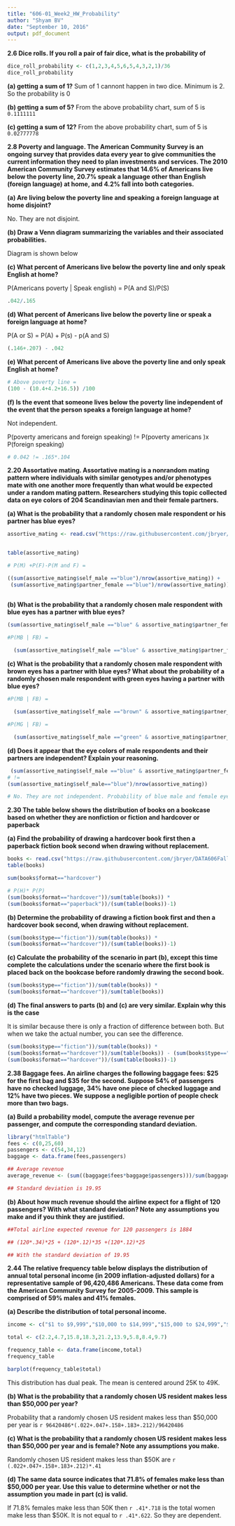 ```yaml
---
title: "606-01_Week2_HW_Probability"
author: "Shyam BV"
date: "September 10, 2016"
output: pdf_document
---
```



**2.6 Dice rolls. If you roll a pair of fair dice, what is the probability of**


```r

dice_roll_probability <- c(1,2,3,4,5,6,5,4,3,2,1)/36
dice_roll_probability
```

**(a) getting a sum of 1?**
Sum of 1 cannont happen in two dice. Minimum is 2. So the probability is 0

**(b) getting a sum of 5?**
From the above probability chart, sum of 5 is `0.1111111`

**(c) getting a sum of 12?**
From the above probability chart, sum of 5 is `0.02777778`



**2.8 Poverty and language. The American Community Survey is an ongoing survey that provides data every year to give communities the current information they need to plan investments and services. The 2010 American Community Survey estimates that 14.6% of Americans live below the poverty line, 20.7% speak a language other than English (foreign language) at home, and 4.2% fall into both categories.**

**(a) Are living below the poverty line and speaking a foreign language at home disjoint?**
 
No. They are not disjoint. 

**(b) Draw a Venn diagram summarizing the variables and their associated probabilities.**

Diagram is shown below



**(c) What percent of Americans live below the poverty line and only speak English at home?**

 P(Americans poverty | Speak english)  = P(A and S)/P(S)

```r

.042/.165

```

**(d) What percent of Americans live below the poverty line or speak a foreign language at home?**

P(A or S) = P(A) + P(s) - p(A and S)

```r

(.146+.207) - .042

```


**(e) What percent of Americans live above the poverty line and only speak English at home?**



```r

# Above poverty line =
(100 - (10.4+4.2+16.5)) /100

```

**(f) Is the event that someone lives below the poverty line independent of the event that the person speaks a foreign language at home?**

Not independent.

P(poverty americans and foreign speaking) != P(poverty americans )x P(foreign speaking)


```r

# 0.042 != .165*.104 

```

**2.20 Assortative mating. Assortative mating is a nonrandom mating pattern where individuals with similar genotypes and/or phenotypes mate with one another more frequently than what would be expected under a random mating pattern. Researchers studying this topic collected data on eye colors of 204 Scandinavian men and their female partners.**

**(a) What is the probability that a randomly chosen male respondent or his partner has blue eyes?**

```r

assortive_mating <- read.csv("https://raw.githubusercontent.com/jbryer/DATA606Fall2016/master/Data/Data%20from%20openintro.org/Ch%202%20Exercise%20Data/assortive_mating.csv")


table(assortive_mating)

# P(M) +P(F)-P(M and F) = 

((sum(assortive_mating$self_male =="blue")/nrow(assortive_mating)) +
 (sum(assortive_mating$partner_female =="blue")/nrow(assortive_mating)))- (sum(assortive_mating$self_male =="blue" & assortive_mating$partner_female=="blue")/nrow(assortive_mating))



```


**(b) What is the probability that a randomly chosen male respondent with blue eyes has a partner with blue eyes?**

```r
(sum(assortive_mating$self_male =="blue" & assortive_mating$partner_female=="blue")/nrow(assortive_mating))

#P(MB | FB) = 
  
  (sum(assortive_mating$self_male =="blue" & assortive_mating$partner_female=="blue")/nrow(assortive_mating))/(sum(assortive_mating$self_male=="blue")/nrow(assortive_mating))


```


**(c) What is the probability that a randomly chosen male respondent with brown eyes has a partner with blue eyes? What about the probability of a randomly chosen male respondent with green eyes having a partner with blue eyes?**

```r

#P(MB | FB) = 

  (sum(assortive_mating$self_male =="brown" & assortive_mating$partner_female=="blue")/nrow(assortive_mating))/(sum(assortive_mating$self_male=="brown")/nrow(assortive_mating))

#P(MG | FB) = 

  (sum(assortive_mating$self_male =="green" & assortive_mating$partner_female=="blue")/nrow(assortive_mating))/(sum(assortive_mating$self_male=="green")/nrow(assortive_mating))

```


**(d) Does it appear that the eye colors of male respondents and their partners are independent? Explain your reasoning.**

```r
 (sum(assortive_mating$self_male =="blue" & assortive_mating$partner_female=="blue")/nrow(assortive_mating))
# !=
(sum(assortive_mating$self_male=="blue")/nrow(assortive_mating))

# No. They are not independent. Probability of blue male and female eyes are not equal to female blue eyes.
```


**2.30 The table below shows the distribution of books on a bookcase based on whether they are nonfiction or fiction and hardcover or paperback**

**(a) Find the probability of drawing a hardcover book first then a paperback fiction book second when drawing without replacement.**

```r

books <- read.csv("https://raw.githubusercontent.com/jbryer/DATA606Fall2016/master/Data/Data%20from%20openintro.org/Ch%202%20Exercise%20Data/books.csv")
table(books)

sum(books$format=="hardcover")

# P(H)* P(P) 
(sum(books$format=="hardcover"))/sum(table(books)) *
(sum(books$format=="paperback"))/(sum(table(books))-1)


```


**(b) Determine the probability of drawing a fiction book first and then a hardcover book second, when drawing without replacement.**

```r
(sum(books$type=="fiction"))/sum(table(books)) *
(sum(books$format=="hardcover"))/(sum(table(books))-1)

```


**(c) Calculate the probability of the scenario in part (b), except this time complete the calculations under the scenario where the first book is placed back on the bookcase before randomly drawing the second book.**


```r

(sum(books$type=="fiction"))/sum(table(books)) *
(sum(books$format=="hardcover"))/sum(table(books))

```


**(d) The final answers to parts (b) and (c) are very similar. Explain why this is the case**

It is similar because there is only a fraction of difference between both. But when we take the actual number, you can see the difference. 

```r
(sum(books$type=="fiction"))/sum(table(books)) *
(sum(books$format=="hardcover"))/sum(table(books)) - (sum(books$type=="fiction"))/sum(table(books)) *
(sum(books$format=="hardcover"))/(sum(table(books))-1)

```

**2.38 Baggage fees. An airline charges the following baggage fees: $25 for the first bag and $35 for the second. Suppose 54% of passengers have no checked luggage, 34% have one piece of checked luggage and 12% have two pieces. We suppose a negligible portion of people check more than two bags.**


**(a) Build a probability model, compute the average revenue per passenger, and compute the corresponding standard deviation.**

```r

library("htmlTable")
fees <- c(0,25,60)
passengers <- c(54,34,12)
baggage <- data.frame(fees,passengers)

## Average revenue
average_revenue <- (sum((baggage$fees*baggage$passengers)))/sum(baggage$passengers)

## Standard deviation is 19.95

```



**(b) About how much revenue should the airline expect for a flight of 120 passengers? With what standard deviation? Note any assumptions you make and if you think they are justified.**

```r

##Total airline expected revenue for 120 passengers is 1884

## (120*.34)*25 + (120*.12)*35 +(120*.12)*25

## With the standard deviation of 19.95
```

**2.44 The relative frequency table below displays the distribution of annual total personal income (in 2009 inflation-adjusted dollars) for a representative sample of 96,420,486 Americans. These data come from the American Community Survey for 2005-2009. This sample is comprised of 59% males and 41% females.**

**(a) Describe the distribution of total personal income.**


```r

income <- c("$1 to $9,999","$10,000 to $14,999","$15,000 to $24,999","$25,000 to $34,999","$35,000 to $49,999","$50,000 to $64,999","$65,000 to $74,999","$75,000 to $99,999","$100,000 or more")

total <- c(2.2,4.7,15.8,18.3,21.2,13.9,5.8,8.4,9.7)

frequency_table <- data.frame(income,total)
frequency_table

barplot(frequency_table$total)

```

This distribution has dual peak. The mean is centered around 25K to 49K.  

**(b) What is the probability that a randomly chosen US resident makes less than $50,000 per year?**

Probability that a randomly chosen US resident makes less than $50,000 per year is `r 96420486*(.022+.047+.158+.183+.212)/96420486`


**(c) What is the probability that a randomly chosen US resident makes less than $50,000 per year and is female? Note any assumptions you make.**

Randomly chosen US resident makes less than $50K are `r (.022+.047+.158+.183+.212)*.41`


**(d) The same data source indicates that 71.8% of females make less than $50,000 per year. Use this value to determine whether or not the assumption you made in part (c) is valid.**

If 71.8% females make less than 50K then `r .41*.718` is the total women make less than $50K. It is not equal to `r .41*.622`. So they are dependent.  

